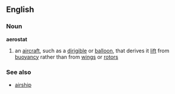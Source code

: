 ==English==
===Noun===
'''aerostat'''
# an [[aircraft]], such as a [[dirigible]] or [[balloon]], that derives it [[lift]] from [[buoyancy]] rather than from [[wing]]s or [[rotor]]s
===See also===
*[[airship]]